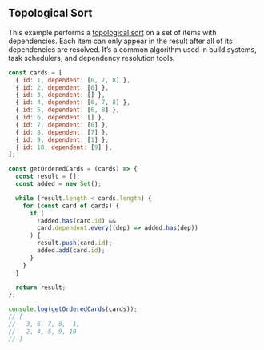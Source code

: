 
## Topological Sort

This example performs a [topological sort](https://en.wikipedia.org/wiki/Topological_sorting) on a set of items with dependencies.
Each item can only appear in the result after all of its dependencies are resolved.
It’s a common algorithm used in build systems, task schedulers, and dependency resolution tools.

```js
const cards = [
  { id: 1, dependent: [6, 7, 8] },
  { id: 2, dependent: [6] },
  { id: 3, dependent: [] },
  { id: 4, dependent: [6, 7, 8] },
  { id: 5, dependent: [6, 8] },
  { id: 6, dependent: [] },
  { id: 7, dependent: [6] },
  { id: 8, dependent: [7] },
  { id: 9, dependent: [1] },
  { id: 10, dependent: [9] },
];

const getOrderedCards = (cards) => {
  const result = [];
  const added = new Set();

  while (result.length < cards.length) {
    for (const card of cards) {
      if (
        !added.has(card.id) &&
        card.dependent.every((dep) => added.has(dep))
      ) {
        result.push(card.id);
        added.add(card.id);
      }
    }
  }

  return result;
};

console.log(getOrderedCards(cards));
// [
//   3, 6, 7, 8,  1,
//   2, 4, 5, 9, 10
// ]
```